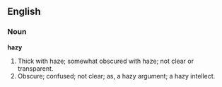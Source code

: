 ==English==

===Noun===

'''hazy'''

#Thick with haze; somewhat obscured with haze; not clear or transparent.
#Obscure; confused; not clear; as, a hazy argument; a hazy intellect.